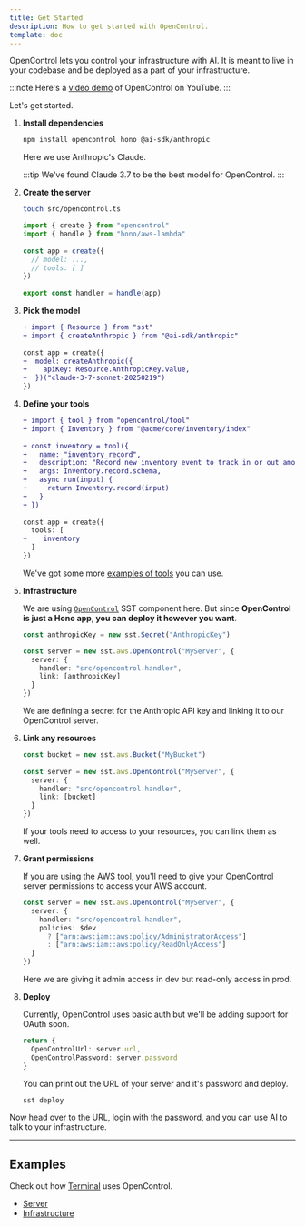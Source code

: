 ```yaml
---
title: Get Started
description: How to get started with OpenControl.
template: doc
---
```


OpenControl lets you control your infrastructure with AI. It is meant to live in your codebase and be deployed as a part of your infrastructure.

:::note
Here's a [video demo](https://youtu.be/y-VFQ2UkDSM?si=fkuhgDSCOcYK6PVg) of OpenControl on YouTube.
:::

Let's get started.

1. **Install dependencies**

   ```bash
   npm install opencontrol hono @ai-sdk/anthropic
   ```
 
   Here we use Anthropic's Claude.

   :::tip
   We've found Claude 3.7 to be the best model for OpenControl.
   :::

2. **Create the server**

   ```bash
   touch src/opencontrol.ts
   ```

   ```ts title=src/opencontrol.ts
   import { create } from "opencontrol"
   import { handle } from "hono/aws-lambda"
 
   const app = create({
     // model: ...,
     // tools: [ ]
   })
 
   export const handler = handle(app)
   ```

3. **Pick the model**

   ```diff lang=ts title=src/opencontrol.ts
   + import { Resource } from "sst"
   + import { createAnthropic } from "@ai-sdk/anthropic"
 
   const app = create({
   +  model: createAnthropic({
   +    apiKey: Resource.AnthropicKey.value,
   +  })("claude-3-7-sonnet-20250219")
   })
   ```

4. **Define your tools**

   ```diff lang=ts title=src/opencontrol.ts
   + import { tool } from "opencontrol/tool"
   + import { Inventory } from "@acme/core/inventory/index"
 
   + const inventory = tool({
   +   name: "inventory_record",
   +   description: "Record new inventory event to track in or out amounts",
   +   args: Inventory.record.schema,
   +   async run(input) {
   +     return Inventory.record(input)
   +   }
   + })
 
   const app = create({
     tools: [
   +    inventory
     ]
   })
   ```

   We've got some more [examples of tools](/docs/tools/) you can use.

5. **Infrastructure**

   We are using [`OpenControl`](https://sst.dev/docs/component/aws/opencontrol/) SST component here. But since **OpenControl is just a Hono app, you can deploy it however you want**.
 
   ```ts title="sst.config.ts" {1,6}
   const anthropicKey = new sst.Secret("AnthropicKey")
   
   const server = new sst.aws.OpenControl("MyServer", {
     server: {
       handler: "src/opencontrol.handler",
       link: [anthropicKey]
     }
   })
   ```
 
   We are defining a secret for the Anthropic API key and linking it to our OpenControl server.

6. **Link any resources**

   ```ts title="sst.config.ts" {6}
   const bucket = new sst.aws.Bucket("MyBucket")
 
   const server = new sst.aws.OpenControl("MyServer", {
     server: {
       handler: "src/opencontrol.handler",
       link: [bucket]
     }
   })
   ```
 
   If your tools need to access to your resources, you can link them as well.

7. **Grant permissions**

   If you are using the AWS tool, you'll need to give your OpenControl server permissions to access your AWS account.
 
   ```ts title="sst.config.ts" {4-6}
   const server = new sst.aws.OpenControl("MyServer", {
     server: {
       handler: "src/opencontrol.handler",
       policies: $dev
         ? ["arn:aws:iam::aws:policy/AdministratorAccess"]
         : ["arn:aws:iam::aws:policy/ReadOnlyAccess"]
     }
   })
   ```
 
   Here we are giving it admin access in dev but read-only access in prod.

8. **Deploy**

   Currently, OpenControl uses basic auth but we'll be adding support for OAuth soon.

   ```ts title="sst.config.ts"
   return {
     OpenControlUrl: server.url,
     OpenControlPassword: server.password
   }
   ```

   You can print out the URL of your server and it's password and deploy.

   ```bash
   sst deploy
   ```

Now head over to the URL, login with the password, and you can use AI to talk to your infrastructure.

---

## Examples

Check out how [Terminal](https://www.terminal.shop/) uses OpenControl.

- [Server](https://github.com/terminaldotshop/terminal/blob/dev/packages/functions/src/opencontrol.ts)
- [Infrastructure](https://github.com/terminaldotshop/terminal/blob/dev/infra/opencontrol.ts)
